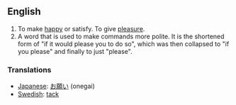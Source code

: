 ==English==

#To make [[happy]] or satisfy.  To give [[pleasure]].
#A word that is used to make commands more polite.  It is the shortened form of "if it would please you to do so", which was then collapsed to "if you please" and finally to just "please".

===Translations===
*[[Japanese]]: [[お願い]] (onegai)
*[[Swedish]]: [[tack]]